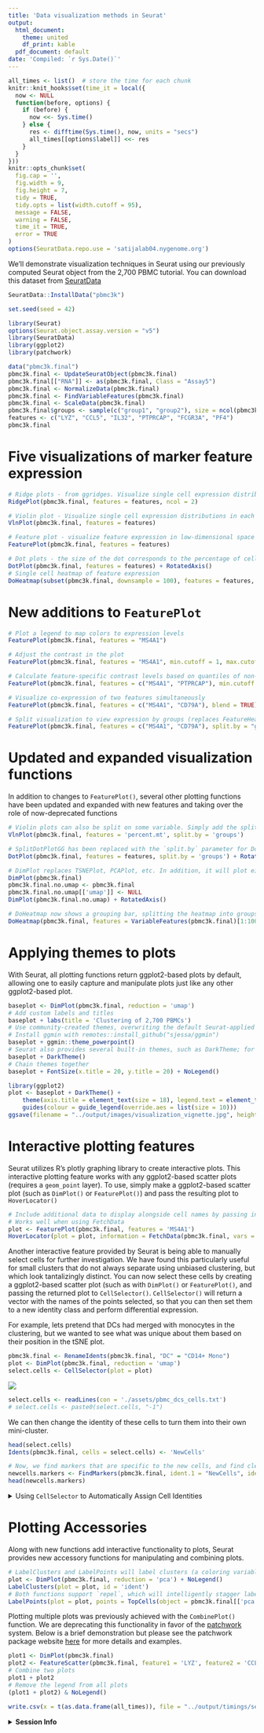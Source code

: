 ```yaml
---
title: 'Data visualization methods in Seurat'
output:
  html_document:
    theme: united
    df_print: kable
  pdf_document: default
date: 'Compiled: `r Sys.Date()`'
---
```


```r
all_times <- list()  # store the time for each chunk
knitr::knit_hooks$set(time_it = local({
  now <- NULL
  function(before, options) {
    if (before) {
      now <<- Sys.time()
    } else {
      res <- difftime(Sys.time(), now, units = "secs")
      all_times[[options$label]] <<- res
    }
  }
}))
knitr::opts_chunk$set(
  fig.cap = '',
  fig.width = 9,
  fig.height = 7,
  tidy = TRUE,
  tidy.opts = list(width.cutoff = 95),
  message = FALSE,
  warning = FALSE,
  time_it = TRUE,
  error = TRUE
)
options(SeuratData.repo.use = 'satijalab04.nygenome.org')
```

We'll demonstrate visualization techniques in Seurat using our previously computed Seurat object from the 2,700 PBMC tutorial. You can download this dataset from [SeuratData](https://github.com/satijalab/seurat-data)

```r
SeuratData::InstallData("pbmc3k")
```

```r
set.seed(seed = 42)
```

```r
library(Seurat)
options(Seurat.object.assay.version = "v5")
library(SeuratData)
library(ggplot2)
library(patchwork)

data("pbmc3k.final")
pbmc3k.final <- UpdateSeuratObject(pbmc3k.final)
pbmc3k.final[["RNA"]] <- as(pbmc3k.final, Class = "Assay5")
pbmc3k.final <- NormalizeData(pbmc3k.final)
pbmc3k.final <- FindVariableFeatures(pbmc3k.final)
pbmc3k.final <- ScaleData(pbmc3k.final)
pbmc3k.final$groups <- sample(c("group1", "group2"), size = ncol(pbmc3k.final), replace = TRUE)
features <- c("LYZ", "CCL5", "IL32", "PTPRCAP", "FCGR3A", "PF4")
pbmc3k.final
```


# Five visualizations of marker feature expression

```r
# Ridge plots - from ggridges. Visualize single cell expression distributions in each cluster
RidgePlot(pbmc3k.final, features = features, ncol = 2)

# Violin plot - Visualize single cell expression distributions in each cluster
VlnPlot(pbmc3k.final, features = features)

# Feature plot - visualize feature expression in low-dimensional space
FeaturePlot(pbmc3k.final, features = features)
```

```r
# Dot plots - the size of the dot corresponds to the percentage of cells expressing the feature in each cluster. The color represents the average expression level
DotPlot(pbmc3k.final, features = features) + RotatedAxis()
# Single cell heatmap of feature expression
DoHeatmap(subset(pbmc3k.final, downsample = 100), features = features, size = 3)
```

# New additions to `FeaturePlot`

```r
# Plot a legend to map colors to expression levels
FeaturePlot(pbmc3k.final, features = "MS4A1")

# Adjust the contrast in the plot
FeaturePlot(pbmc3k.final, features = "MS4A1", min.cutoff = 1, max.cutoff = 3)
```

```r
# Calculate feature-specific contrast levels based on quantiles of non-zero expression. Particularly useful when plotting multiple markers
FeaturePlot(pbmc3k.final, features = c("MS4A1", "PTPRCAP"), min.cutoff = "q10", max.cutoff = "q90")

# Visualize co-expression of two features simultaneously
FeaturePlot(pbmc3k.final, features = c("MS4A1", "CD79A"), blend = TRUE)
```

```r
# Split visualization to view expression by groups (replaces FeatureHeatmap)
FeaturePlot(pbmc3k.final, features = c("MS4A1", "CD79A"), split.by = "groups")
```

# Updated and expanded visualization functions

In addition to changes to `FeaturePlot()`, several other plotting functions have been updated and expanded with new features and taking over the role of now-deprecated functions

```r
# Violin plots can also be split on some variable. Simply add the splitting variable to object metadata and pass it to the split.by argument
VlnPlot(pbmc3k.final, features = 'percent.mt', split.by = 'groups')

# SplitDotPlotGG has been replaced with the `split.by` parameter for DotPlot
DotPlot(pbmc3k.final, features = features, split.by = 'groups') + RotatedAxis()

# DimPlot replaces TSNEPlot, PCAPlot, etc. In addition, it will plot either "umap", "tsne", or "pca" by default, in that order
DimPlot(pbmc3k.final)
pbmc3k.final.no.umap <- pbmc3k.final
pbmc3k.final.no.umap[['umap']] <- NULL
DimPlot(pbmc3k.final.no.umap) + RotatedAxis()
```

```r
# DoHeatmap now shows a grouping bar, splitting the heatmap into groups or clusters. This can be changed with the `group.by` parameter
DoHeatmap(pbmc3k.final, features = VariableFeatures(pbmc3k.final)[1:100], cells = 1:500, size = 4, angle = 90) + NoLegend()
```

# Applying themes to plots

With Seurat, all plotting functions return ggplot2-based plots by default, allowing one to easily capture and manipulate plots just like any other ggplot2-based plot.

```r
baseplot <- DimPlot(pbmc3k.final, reduction = 'umap')
# Add custom labels and titles
baseplot + labs(title = 'Clustering of 2,700 PBMCs')
# Use community-created themes, overwriting the default Seurat-applied theme
# Install ggmin with remotes::install_github("sjessa/ggmin")
baseplot + ggmin::theme_powerpoint()
# Seurat also provides several built-in themes, such as DarkTheme; for more details see ?SeuratTheme
baseplot + DarkTheme()
# Chain themes together
baseplot + FontSize(x.title = 20, y.title = 20) + NoLegend()
```

```r
library(ggplot2)
plot <- baseplot + DarkTheme() + 
    theme(axis.title = element_text(size = 18), legend.text = element_text(size = 18)) + 
    guides(colour = guide_legend(override.aes = list(size = 10)))
ggsave(filename = "../output/images/visualization_vignette.jpg", height = 7, width = 12, plot = plot, quality = 50)
```

# Interactive plotting features

Seurat utilizes R's plotly graphing library to create interactive plots. This interactive plotting feature works with any ggplot2-based scatter plots (requires a `geom_point` layer). To use, simply make a ggplot2-based scatter plot (such as `DimPlot()` or `FeaturePlot()`) and pass the resulting plot to `HoverLocator()`

```r
# Include additional data to display alongside cell names by passing in a data frame of information
# Works well when using FetchData
plot <- FeaturePlot(pbmc3k.final, features = 'MS4A1')
HoverLocator(plot = plot, information = FetchData(pbmc3k.final, vars = c('ident', 'PC_1', 'nFeature_RNA')))
```

Another interactive feature provided by Seurat is being able to manually select cells for further investigation. We have found this particularly useful for small clusters that do not always separate using unbiased clustering, but which look tantalizingly distinct. You can now select these cells by creating a ggplot2-based scatter plot (such as with `DimPlot()` or `FeaturePlot()`, and passing the returned plot to `CellSelector()`. `CellSelector()` will return a vector with the names of the points selected, so that you can then set them to a new identity class and perform differential expression.

For example, lets pretend that DCs had merged with monocytes in the clustering, but we wanted to see what was unique about them based on their position in the tSNE plot.

```r
pbmc3k.final <- RenameIdents(pbmc3k.final, "DC" = "CD14+ Mono")
plot <- DimPlot(pbmc3k.final, reduction = 'umap')
select.cells <- CellSelector(plot = plot)
```

![](./assets/pbmc_select.gif)

```r
select.cells <- readLines(con = './assets/pbmc_dcs_cells.txt')
# select.cells <- paste0(select.cells, "-1")
```

We can then change the identity of these cells to turn them into their own mini-cluster.

```r
head(select.cells)
Idents(pbmc3k.final, cells = select.cells) <- 'NewCells'

# Now, we find markers that are specific to the new cells, and find clear DC markers
newcells.markers <- FindMarkers(pbmc3k.final, ident.1 = "NewCells", ident.2 = "CD14+ Mono", min.diff.pct = 0.3, only.pos = TRUE)
head(newcells.markers)
```

<details>
  <summary>Using `CellSelector` to Automatically Assign Cell Identities</summary>

  In addition to returning a vector of cell names, `CellSelector()` can also take the selected cells and assign a new identity to them, returning a Seurat object with the identity classes already set. This is done by passing the Seurat object used to make the plot into `CellSelector()`, as well as an identity class. As an example, we're going to select the same set of cells as before, and set their identity class to "selected"

```r
pbmc3k.final <- CellSelector(plot = plot, object = pbmc3k.final, ident = 'selected')
```

![](./assets/pbmc_select.gif)

```r
pbmc3k.final <- RenameIdents(pbmc3k.final, 'NewCells' = 'selected')
```

```r
levels(pbmc3k.final)
```

</details>

# Plotting Accessories

Along with new functions add interactive functionality to plots, Seurat provides new accessory functions for manipulating and combining plots.

```r
# LabelClusters and LabelPoints will label clusters (a coloring variable) or individual points on a ggplot2-based scatter plot
plot <- DimPlot(pbmc3k.final, reduction = 'pca') + NoLegend()
LabelClusters(plot = plot, id = 'ident')
# Both functions support `repel`, which will intelligently stagger labels and draw connecting lines from the labels to the points or clusters
LabelPoints(plot = plot, points = TopCells(object = pbmc3k.final[['pca']]), repel = TRUE)
```

Plotting multiple plots was previously achieved with the `CombinePlot()` function. We are deprecating this functionality in favor of the [patchwork](https://patchwork.data-imaginist.com/) system. Below is a brief demonstration but please see the patchwork package website [here](https://patchwork.data-imaginist.com/) for more details and examples. 

```r
plot1 <- DimPlot(pbmc3k.final)
plot2 <- FeatureScatter(pbmc3k.final, feature1 = 'LYZ', feature2 = 'CCL5')
# Combine two plots
plot1 + plot2
# Remove the legend from all plots
(plot1 + plot2) & NoLegend()
```

```r
write.csv(x = t(as.data.frame(all_times)), file = "../output/timings/seurat5_visualization_vignette_times.csv")
```

<details>
  <summary>**Session Info**</summary>
```r
sessionInfo()
```
</details>
